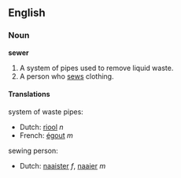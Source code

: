 ==English==
===Noun===
'''sewer'''

#A system of pipes used to remove liquid waste.
#A person who [[sew]]s clothing.

====Translations====
system of waste pipes:

*Dutch: [[riool]] ''n''
*French: [[égout]] ''m''

sewing person:

*Dutch: [[naaister]] ''f'', [[naaier]] ''m''